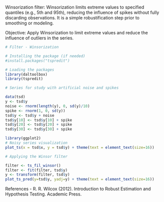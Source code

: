 Winsorization filter: Winsorization limits extreme values to specified quantiles (e.g., 5th and 95th), reducing the influence of spikes without fully discarding observations. It is a simple robustification step prior to smoothing or modeling.

Objective: Apply Winsorization to limit extreme values and reduce the influence of outliers in the series.

```r
# Filter - Winsorization

# Installing the package (if needed)
#install.packages("tspredit")
```

```r
# Loading the packages
library(daltoolbox)
library(tspredit) 
```


```r
# Series for study with artificial noise and spikes

data(tsd)
y <- tsd$y
noise <- rnorm(length(y), 0, sd(y)/10)
spike <- rnorm(1, 0, sd(y))
tsd$y <- tsd$y + noise
tsd$y[10] <- tsd$y[10] + spike
tsd$y[20] <- tsd$y[20] + spike
tsd$y[30] <- tsd$y[30] + spike
```

```r
library(ggplot2)
# Noisy series visualization
plot_ts(x = tsd$x, y = tsd$y) + theme(text = element_text(size=16))
```

```r
# Applying the Winsor filter

filter <- ts_fil_winsor()
filter <- fit(filter, tsd$y)
y <- transform(filter, tsd$y)
plot_ts_pred(y=tsd$y, yadj=y) + theme(text = element_text(size=16))
```

References
- R. R. Wilcox (2012). Introduction to Robust Estimation and Hypothesis Testing. Academic Press.
